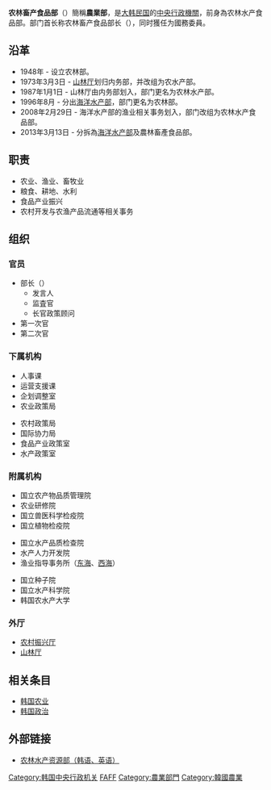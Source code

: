 {{Infobox Government agency
|agency_name=农林畜产食品部<br>{{small|Ministry of Agriculture, Food and Rural Affairs}}
|nativename= 농림축산식품부
|nativename_r=Nongnim Chuksan Sikpum-bu
|logo= Ministry of Agriculture, Food and Rural Affairs (South Korea) logo.png
|logo_width= 220px
|logo_caption=  
|image = Ministry of Agriculture, Food and Rural Affairs(South Korea).JPG|thumb
|image_caption = 農業部大樓
|preceding1={{ROK}}农林水产食品部
|formed= 1948年7月17日
|jurisdiction= {{ROK}}
|headquarters= {{KOR}}[[世宗特別自治市|世宗特別自治市]]Dasom 2路 94
|chief1= {{link-ko|鄭煌根|정황근}}
|chief1_title= 部长
|child1_agency= 
|website= [http://mafra.go.kr/english/index.do 农林畜产食品部]
|chief2={{link-ko|金仁中|김인중}}|chief2_title=次長}}
{{Infobox Korean name|
title=农林畜产食品部|
hangul=농림축산식품부|
hanja=農林畜産食品部|
rr=Nongnim Chuksan Sikpum-bu|
mr=Nongnim Ch'uksan Sikp'um-bu|
}}
'''农林畜产食品部'''（{{kor|농림축산식품부|農林畜産食品部|名=南}}）簡稱'''農業部'''，是[[大韩民国|大韩民国]]的[[韓國中央行政機關|中央行政機關]]，前身為农林水产食品部。部门首长称农林畜产食品部长（{{Kor|농림축산식품부 장관|農林畜產食品部長官|名=南}}），同时獲任为國務委員。

== 沿革 ==
*1948年 - 设立农林部。
*1973年3月3日 - [[大韩民国山林厅|山林厅]]划归内务部，并改组为农水产部。
*1987年1月1日 - 山林厅由内务部划入，部门更名为农林水产部。
*1996年8月 - 分出[[大韩民国海洋水产部|海洋水产部]]，部门更名为农林部。
*2008年2月29日 - 海洋水产部的渔业相关事务划入，部门改组为农林水产食品部。
*2013年3月13日 - 分拆為[[大韩民国海洋水产部|海洋水产部]]及農林畜產食品部。

== 职责 ==
*农业、渔业、畜牧业
*粮食、耕地、水利
*食品产业振兴
*农村开发与农渔产品流通等相关事务

== 组织 ==
=== 官员 ===
*部长（{{Kor|諺=농림축산식품부 장관|漢=農林畜產食品部 長官}}）
**发言人
**监査官
**长官政策顾问
*第一次官
*第二次官

=== 下属机构 ===
{{col-begin}}
{{col-break}}
*人事课
*运营支援课
*企划调整室
*农业政策局
{{col-break}}
*农村政策局
*国际协力局
*食品产业政策室
*水产政策室
{{col-end}}

=== 附属机构 ===
{{col-begin}}
{{col-break}}
*国立农产物品质管理院
*农业研修院
*国立兽医科学检疫院
*国立植物检疫院
{{col-break}}
*国立水产品质检查院
*水产人力开发院
*渔业指导事务所（[[日本海|东海]]、[[黄海|西海]]）
{{col-break}}
*国立种子院
*国立水产科学院
*韩国农水产大学
{{col-end}}

=== 外厅 ===
*[[韩国农村振兴厅|农村振兴厅]]
*[[韩国山林厅|山林厅]]

== 相关条目 ==
*[[韩国农业|韩国农业]]
*[[韩国政治|韩国政治]]

== 外部链接 ==
*[https://web.archive.org/web/20100417160027/http://www.mifaff.go.kr/ 农林水产资源部（韩语、英语）]

{{韩国中央行政机关}}

[[Category:韩国中央行政机关|Category:韩国中央行政机关]]
[[Category:2008年建立政府機構|FAFF]]
[[Category:農業部門|Category:農業部門]]
[[Category:韓國農業|Category:韓國農業]]